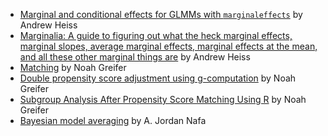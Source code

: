 - [Marginal and conditional effects for GLMMs with `marginaleffects`](https://www.andrewheiss.com/blog/2022/11/29/conditional-marginal-marginaleffects/) by Andrew Heiss
- [Marginalia: A guide to figuring out what the heck marginal effects, marginal slopes, average marginal effects, marginal effects at the mean, and all these other marginal things are](https://www.andrewheiss.com/blog/2022/05/20/marginalia/) by Andrew Heiss
- [Matching](https://cran.r-project.org/web/packages/MatchIt/vignettes/estimating-effects.html) by Noah Greifer
- [Double propensity score adjustment using g-computation](https://stats.stackexchange.com/questions/580118/adjusting-the-model-by-propensity-scores-after-propensity-score-matching/580174#580174) by Noah Greifer
- [Subgroup Analysis After Propensity Score Matching Using R](https://ngreifer.github.io/blog/subgroup-analysis-psm/) by Noah Greifer
- [Bayesian model averaging](https://www.ajordannafa.com/blog/2022/05/24/bma-ames/) by A. Jordan Nafa